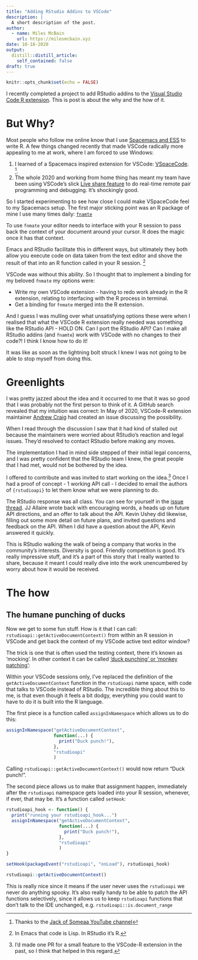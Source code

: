 ```yaml
---
title: "Adding RStudio Addins to VSCode"
description: |
  A short description of the post.
author:
  - name: Miles McBain
    url: https://milesmcbain.xyz
date: 10-18-2020
output:
  distill::distill_article:
    self_contained: false
draft: true
---
```



```r
knitr::opts_chunk$set(echo = FALSE)
```

I recently completed a project to add RStudio addins to the [Visual Studio Code R extension](). This is post is about the why and the how of it.

# But Why?

Most people who follow me online know that I use [Spacemacs and ESS]() to write R. A few things changed recently that made VSCode radically more appealing to me at work, where I am forced to use Windows:

1. I learned of a Spacemacs inspired extension for VSCode: [VSpaceCode](). ^[Thanks to the [Jack of Someaa YouTube channel]()].
2. The whole 2020 and working from home thing has meant my team have been using VSCode's slick [Live share feature]() to do real-time remote pair programming and debugging. It's shockingly good.

So I started experimenting to see how close I could make VSpaceCode feel to my
Spacemacs setup. The first major sticking point was an R package of mine I use many times daily: [`fnamte`]()

To use `fnmate` your editor needs to interface with your R session to pass back
the context of your document around your cursor. R does the magic once it has
that context. 

Emacs and RStudio facilitate this in different ways, but ultimately they both allow you execute code on data taken from the text editor and shove the result of that into an R function called in your R session. ^[In Emacs that code is Lisp. In RStudio it's R.]

VSCode was without this ability. So I thought that to implement a binding for my beloved `fnmate` my options were:

* Write my own VSCode extension - having to redo work already in the R extension, relating to interfacing with the R process in terminal.
* Get a binding for `fnmate` merged into the R extension.

And I guess I was mulling over what unsatisfying options these were when I
realised that what the VSCode R extension really needed was something like the
RStudio API - HOLD ON. Can I port the RStudio API? Can I make all RStudio addins (and `fnamte`) work with VSCode with no changes to their code?! I think I know how to do it!

It was like as soon as the lightning bolt struck I knew I was not going to be able to stop myself from doing this.

# Greenlights

I was pretty jazzed about the idea and it occurred to me that it was so good
that I was probably not the first person to think of it. A GitHub search
revealed that my intuition was correct: In May of 2020, VSCode-R extension
maintainer [Andrew Craig]() had created an issue discussing the possibility. 

When I read through the discussion I saw that it had kind of stalled out because
the maintainers were worried about RStudio's reaction and legal issues. They'd resolved to contact RStudio before making any moves.

The implementation I had in mind side stepped of their initial legal concerns,
and I was pretty confident that the RStudio team I knew, the great people that I
had met, would not be bothered by the idea.

I offered to contribute and was invited to start working on the idea.^[I'd made one PR for a small feature to the VSCode-R extension in the past, so I think that helped in this regard.] Once I had a proof of concept - 1 working API call - I decided to email the authors of `{rstudioapi}` to let them know what we were planning to do.

The RStudio response was all class. You can see for yourself in the [issue thread](https://github.com/Ikuyadeu/vscode-R/issues/302). JJ Allaire wrote back with encouraging words, a heads up on future API directions, and an offer to talk about the API. Kevin Ushey did likewise, filling out some more detail on future plans, and invited questions and feedback on the API. When I did have a question about the API, Kevin answered it quickly.

This is RStudio walking the walk of being a company that works in the
community's interests. Diversity is good. Friendly competition is good. It's
really impressive stuff, and it's a part of this story that I really wanted to
share, because it meant I could really dive into the work unencumbered by worry
about how it would be received.

# The how

## The humane punching of ducks

Now we get to some fun stuff. How is it that I can call: `rstudioapi::getActiveDocumentContext()` from within an R session in VSCode and get back the context of my VSCode active text editor window?

The trick is one that is often used the testing context, there it's known as
'mocking'. In other context it can be called ['duck punching' or 'monkey
patching'](https://en.wikipedia.org/wiki/Monkey_patch):

Within your VSCode sessions only, I've replaced the definition of the
`getActiveDocumentContext` function in the `rstudioapi` name space, with code
that talks to VSCode instead of RStudio. The incredible thing about this to me,
is that even though it feels a bit dodgy, everything you could want to have to
do it is built into the R language.

The first piece is a function called `assignInNamespace` which allows us to do this:

```r
assignInNamespace("getActiveDocumentContext",
                  function(...) {
                    print("Duck punch!"),
                  },
                  "rstudioapi"
                  )
```

Calling `rstudioapi::getActiveDocumentContext()` would now return "Duck punch!".

The second piece allows us to make that assignment happen, immediately after the `rstudioapi` namespace gets loaded into your R session, whenever, if ever, that may be. It's a function called `setHook`:

```r
rstudioapi_hook <- function() {
  print("running your rstudioapi_hook...")
  assignInNamespace("getActiveDocumentContext",
                    function(...) {
                      print("Duck punch!"),
                    },
                    "rstudioapi"
                    )
}

setHook(packageEvent("rstudioapi", "onLoad"), rstudioapi_hook)

rstudioapi::getActiveDocumentContext()
```

This is really nice since it means if the user never uses the `rstudioapi` we
never do anything spooky. It's also really handy to be able to patch the API
functions selectively, since it allows us to keep `rstudioapi` functions that
don't talk to the IDE unchanged, e.g. `rstudioapi::is.document_range`
